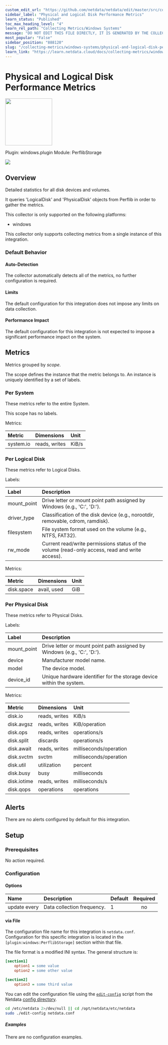 ```yaml
---
custom_edit_url: "https://github.com/netdata/netdata/edit/master/src/collectors/windows.plugin/metadata.yaml"
sidebar_label: "Physical and Logical Disk Performance Metrics"
learn_status: "Published"
toc_max_heading_level: "4"
learn_rel_path: "Collecting Metrics/Windows Systems"
message: "DO NOT EDIT THIS FILE DIRECTLY, IT IS GENERATED BY THE COLLECTOR'S metadata.yaml FILE"
most_popular: "False"
sidebar_position: "888120"
slug: "/collecting-metrics/windows-systems/physical-and-logical-disk-performance-metrics"
learn_link: "https://learn.netdata.cloud/docs/collecting-metrics/windows-systems/physical-and-logical-disk-performance-metrics"
---
```



# Physical and Logical Disk Performance Metrics


<img src="https://netdata.cloud/img/windows.svg" width="150"/>


Plugin: windows.plugin
Module: PerflibStorage

<img src="https://img.shields.io/badge/maintained%20by-Netdata-%2300ab44" />

## Overview

Detailed statistics for all disk devices and volumes.


It queries 'LogicalDisk' and 'PhysicalDisk' objects from Perflib in order to gather the metrics.


This collector is only supported on the following platforms:

- windows

This collector only supports collecting metrics from a single instance of this integration.


### Default Behavior

#### Auto-Detection

The collector automatically detects all of the metrics, no further configuration is required.


#### Limits

The default configuration for this integration does not impose any limits on data collection.

#### Performance Impact

The default configuration for this integration is not expected to impose a significant performance impact on the system.


## Metrics

Metrics grouped by *scope*.

The scope defines the instance that the metric belongs to. An instance is uniquely identified by a set of labels.



### Per System

These metrics refer to the entire System.

This scope has no labels.

Metrics:

| Metric | Dimensions | Unit |
|:------|:----------|:----|
| system.io | reads, writes | KiB/s |

### Per Logical Disk

These metrics refer to Logical Disks.

Labels:

| Label      | Description     |
|:-----------|:----------------|
| mount_point | Drive letter or mount point path assigned by Windows (e.g., 'C:', 'D:'). |
| driver_type | Classification of the disk device (e.g., norootdir, removable, cdrom, ramdisk). |
| filesystem | File system format used on the volume (e.g., NTFS, FAT32). |
| rw_mode | Current read/write permissions status of the volume (read-only access, read and write access). |

Metrics:

| Metric | Dimensions | Unit |
|:------|:----------|:----|
| disk.space | avail, used | GiB |

### Per Physical Disk

These metrics refer to Physical Disks.

Labels:

| Label      | Description     |
|:-----------|:----------------|
| mount_point | Drive letter or mount point path assigned by Windows (e.g., 'C:', 'D:'). |
| device | Manufacturer model name. |
| model | The device model. |
| device_id | Unique hardware identifier for the storage device within the system. |

Metrics:

| Metric | Dimensions | Unit |
|:------|:----------|:----|
| disk.io | reads, writes | KiB/s |
| disk.avgsz | reads, writes | KiB/operation |
| disk.ops | reads, writes | operations/s |
| disk.split | discards | operations/s |
| disk.await | reads, writes | milliseconds/operation |
| disk.svctm | svctm | milliseconds/operation |
| disk.util | utilization | percent |
| disk.busy | busy | milliseconds |
| disk.iotime | reads, writes | milliseconds/s |
| disk.qops | operations | operations |



## Alerts

There are no alerts configured by default for this integration.


## Setup


### Prerequisites

No action required.

### Configuration

#### Options



| Name | Description | Default | Required |
|:----|:-----------|:-------|:--------:|
| update every | Data collection frequency. | 1 | no |



#### via File

The configuration file name for this integration is `netdata.conf`.
Configuration for this specific integration is located in the `[plugin:windows:PerflibStorage]` section within that file.

The file format is a modified INI syntax. The general structure is:

```ini
[section1]
    option1 = some value
    option2 = some other value

[section2]
    option3 = some third value
```
You can edit the configuration file using the [`edit-config`](/docs/netdata-agent/configuration#edit-a-configuration-file-using-edit-config) script from the
Netdata [config directory](/docs/netdata-agent/configuration#the-netdata-config-directory).

```bash
cd /etc/netdata 2>/dev/null || cd /opt/netdata/etc/netdata
sudo ./edit-config netdata.conf
```

##### Examples
There are no configuration examples.


